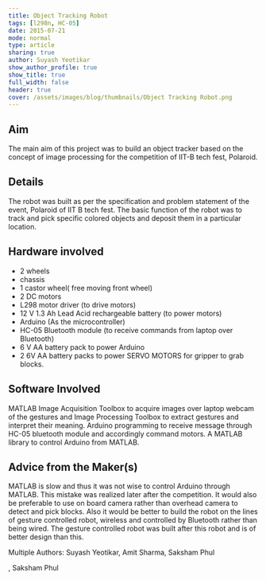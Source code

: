 ```yaml
---
title: Object Tracking Robot
tags: [l298n, HC-05]
date: 2015-07-21
mode: normal
type: article
sharing: true
author: Suyash Yeotikar
show_author_profile: true
show_title: true
full_width: false
header: true
cover: /assets/images/blog/thumbnails/Object Tracking Robot.png
---
```


## Aim

The main aim of this project was to build an object tracker based on the concept of image processing for the competition of IIT-B tech fest, Polaroid.

## Details

The robot was built as per the specification and problem statement of the event, Polaroid of IIT B tech fest. The basic function of the robot was to track and pick specific colored objects and deposit them in a particular location.

## Hardware involved

- 2 wheels
- chassis
- 1 castor wheel( free moving front wheel)
- 2 DC motors
- L298 motor driver (to drive motors)
- 12 V 1.3 Ah Lead Acid rechargeable battery (to power motors)
- Arduino (As the microcontroller)
- HC-05 Bluetooth module (to receive commands from laptop over Bluetooth)
- 6 V AA battery pack to power Arduino
- 2 6V AA battery packs to power SERVO MOTORS for gripper to grab blocks.

## Software Involved

MATLAB Image Acquisition Toolbox to acquire images over laptop webcam of the gestures and Image Processing Toolbox to extract gestures and interpret their meaning. Arduino programming to receive message through HC-05 bluetooth module and accordingly command motors. A MATLAB library to control Arduino from MATLAB.

## Advice from the Maker(s)

MATLAB is slow and thus it was not wise to control Arduino through MATLAB. This mistake was realized later after the competition. It would also be preferable to use on board camera rather than overhead camera to detect and pick blocks. Also it would be better to build the robot on the lines of gesture controlled robot, wireless and controlled by Bluetooth rather than being wired. The gesture controlled robot was built after this robot and is of better design than this.

Multiple Authors: Suyash Yeotikar, Amit Sharma, Saksham Phul

, Saksham Phul
